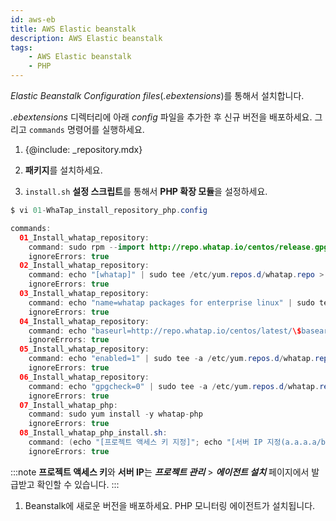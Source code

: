 ```yaml
---
id: aws-eb
title: AWS Elastic beanstalk
description: AWS Elastic beanstalk
tags:
    - AWS Elastic beanstalk
    - PHP
---
```


*Elastic Beanstalk Configuration files*(*.ebextensions*)를 통해서 설치합니다. 

*.ebextensions* 디렉터리에 아래 *config* 파일을 추가한 후 신규 버전을 배포하세요. 그리고 `commands` 명령어를 실행하세요.

1. {@include: _repository.mdx} 

1. **패키지**를 설치하세요.

1. `install.sh` **설정 스크립트**를 통해서 **PHP 확장 모듈**을 설정하세요.

  ```java title=SH
  $ vi 01-WhaTap_install_repository_php.config

  commands:
    01_Install_whatap_repository:
      command: sudo rpm --import http://repo.whatap.io/centos/release.gpg
      ignoreErrors: true
    02_Install_whatap_repository:
      command: echo "[whatap]" | sudo tee /etc/yum.repos.d/whatap.repo > /dev/null
      ignoreErrors: true
    03_Install_whatap_repository:
      command: echo "name=whatap packages for enterprise linux" | sudo tee -a /etc/yum.repos.d/whatap.repo > /dev/null
      ignoreErrors: true
    04_Install_whatap_repository:
      command: echo "baseurl=http://repo.whatap.io/centos/latest/\$basearch" | sudo tee -a /etc/yum.repos.d/whatap.repo > /dev/null
      ignoreErrors: true
    05_Install_whatap_repository:
      command: echo "enabled=1" | sudo tee -a /etc/yum.repos.d/whatap.repo > /dev/null
      ignoreErrors: true
    06_Install_whatap_repository:
      command: echo "gpgcheck=0" | sudo tee -a /etc/yum.repos.d/whatap.repo > /dev/null
      ignoreErrors: true
    07_Install_whatap_php:
      command: sudo yum install -y whatap-php
      ignoreErrors: true
    08_Install_whatap_php_install.sh:
      command: (echo "[프로젝트 액세스 키 지정]"; echo "[서버 IP 지정(a.a.a.a/b.b.b.b)")| sudo /usr/whatap/php/install.sh
      ignoreErrors: true
  ```
:::note
**프로젝트 액세스 키**와 **서버 IP**는 ***프로젝트 관리*** > ***에이전트 설치*** 페이지에서 발급받고 확인할 수 있습니다.
:::

1. Beanstalk에 새로운 버전을 배포하세요. PHP 모니터링 에이전트가 설치됩니다.